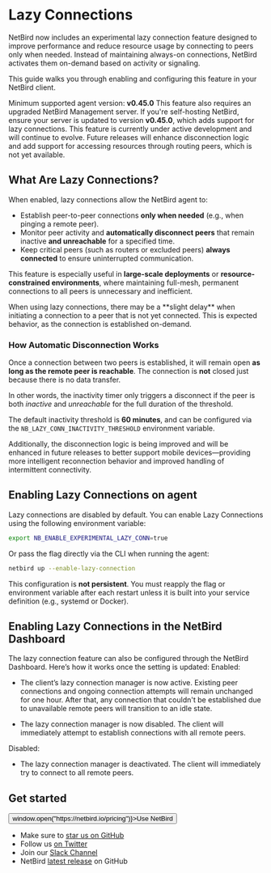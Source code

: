 
# Lazy Connections
NetBird now includes an experimental lazy connection feature designed to improve performance and reduce resource usage by connecting to peers only when needed. Instead of maintaining always-on connections, NetBird activates them on-demand based on activity or signaling.

This guide walks you through enabling and configuring this feature in your NetBird client.

<Note>
    Minimum supported agent version: <strong>v0.45.0</strong>
</Note>

<Note>
    This feature also requires an upgraded NetBird Management server.
    If you're self-hosting NetBird, ensure your server is updated to version <strong>v0.45.0</strong>, which adds support for lazy connections.
</Note>

<Note>
    This feature is currently under active development and will continue to evolve. Future releases will enhance disconnection logic and add support for accessing resources through routing peers, which is not yet available.
</Note>

## What Are Lazy Connections?

When enabled, lazy connections allow the NetBird agent to:

- Establish peer-to-peer connections **only when needed** (e.g., when pinging a remote peer).
- Monitor peer activity and **automatically disconnect peers** that remain inactive **and unreachable** for a specified time.
- Keep critical peers (such as routers or excluded peers) **always connected** to ensure uninterrupted communication.

This feature is especially useful in **large-scale deployments** or **resource-constrained environments**, where maintaining full-mesh, permanent connections to all peers is unnecessary and inefficient.

<Note>
    When using lazy connections, there may be a **slight delay** when initiating a connection to a peer that is not yet connected. This is expected behavior, as the connection is established on-demand.
</Note>


### How Automatic Disconnection Works

Once a connection between two peers is established, it will remain open **as long as the remote peer is reachable**. The connection is **not** closed just because there is no data transfer.

In other words, the inactivity timer only triggers a disconnect if the peer is both <em>inactive</em> and <em>unreachable</em> for the full duration of the threshold.

<Note>
    The default inactivity threshold is <strong>60 minutes</strong>, and can be configured via the <code>NB_LAZY_CONN_INACTIVITY_THRESHOLD</code> environment variable.
</Note>

Additionally, the disconnection logic is being improved and will be enhanced in future releases to better support mobile devices—providing more intelligent reconnection behavior and improved handling of intermittent connectivity.

## Enabling Lazy Connections on agent

Lazy connections are disabled by default. You can enable Lazy Connections using the following environment variable:

```bash
export NB_ENABLE_EXPERIMENTAL_LAZY_CONN=true
```

Or pass the flag directly via the CLI when running the agent:

```bash
netbird up --enable-lazy-connection
```
<Note> 
    This configuration is <strong>not persistent</strong>. You must reapply the flag or environment variable after each restart unless it is built into your service definition (e.g., systemd or Docker).
</Note>

## Enabling Lazy Connections in the NetBird Dashboard

The lazy connection feature can also be configured through the NetBird Dashboard. Here’s how it works once the setting is updated:
Enabled:
* The client’s lazy connection manager is now active. Existing peer connections and ongoing connection attempts will remain unchanged for one hour.
After that, any connection that couldn't be established due to unavailable remote peers will transition to an idle state.

* The lazy connection manager is now disabled. The client will immediately attempt to establish connections with all remote peers.

Disabled:
* The lazy connection manager is deactivated. The client will immediately try to connect to all remote peers.

## Get started
<p float="center" >
    <Button name="button" className="button-5" onClick={() => window.open("https://netbird.io/pricing")}>Use NetBird</Button>
</p>

- Make sure to [star us on GitHub](https://github.com/netbirdio/netbird)
- Follow us [on Twitter](https://twitter.com/netbird)
- Join our [Slack Channel](https://join.slack.com/t/netbirdio/shared_invite/zt-31rofwmxc-27akKd0Le0vyRpBcwXkP0g)
- NetBird [latest release](https://github.com/netbirdio/netbird/releases) on GitHub
